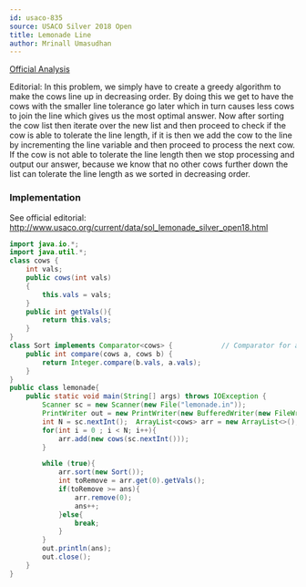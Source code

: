 ```yaml
---
id: usaco-835
source: USACO Silver 2018 Open
title: Lemonade Line
author: Mrinall Umasudhan
---
```


[Official Analysis](http://www.usaco.org/current/data/sol_lemonade_silver_open18.html)

Editorial: In this problem, we simply have to create a greedy algorithm to make the cows line up in decreasing order. By doing this we get to have the cows with the smaller line tolerance go later which in turn causes less cows to join the line which gives us the most optimal answer. Now after sorting the cow list then iterate over the new list and then proceed to check if the cow is able to tolerate the line length, if it is then we add the cow to the line by incrementing the line variable and then proceed to process the next cow. If the cow is not able to tolerate the line length then we stop processing and output our answer, because we know that no other cows further down the list can tolerate the line length as we sorted in decreasing order.

### Implementation

<LanguageSection>
<CPPSection>

See official editorial: http://www.usaco.org/current/data/sol_lemonade_silver_open18.html

</CPPSection>
<JavaSection>

```java
import java.io.*;
import java.util.*;
class cows {
    int vals;
    public cows(int vals)
    {
        this.vals = vals;
    }
    public int getVals(){
        return this.vals;
    }
}
class Sort implements Comparator<cows> {            // Comparator for a specialized in O(log N) for simple time limits.
    public int compare(cows a, cows b) {
        return Integer.compare(b.vals, a.vals);
    }
}
public class lemonade{
    public static void main(String[] args) throws IOException {
        Scanner sc = new Scanner(new File("lemonade.in"));
        PrintWriter out = new PrintWriter(new BufferedWriter(new FileWriter("lemonade.out")));
        int N = sc.nextInt();  ArrayList<cows> arr = new ArrayList<>(); int ans = 0;
        for(int i = 0 ; i < N; i++){
            arr.add(new cows(sc.nextInt()));
        }

        while (true){
            arr.sort(new Sort());
            int toRemove = arr.get(0).getVals();
            if(toRemove >= ans){
                arr.remove(0);
                ans++;
            }else{
                break;
            }
        }
        out.println(ans);
        out.close();
    }
}
```

</JavaSection>
</LanguageSection>
